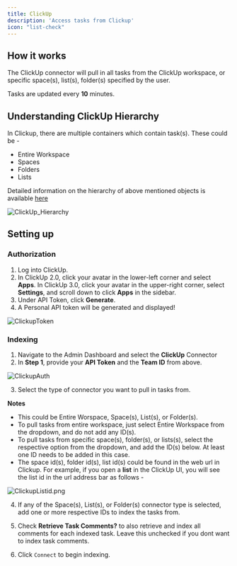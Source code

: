 ```yaml
---
title: ClickUp
description: 'Access tasks from Clickup'
icon: "list-check"
---
```


## How it works
The ClickUp connector will pull in all tasks from the ClickUp workspace, or specific space(s), list(s), folder(s) specified by the user.

Tasks are updated every **10** minutes.

## Understanding ClickUp Hierarchy
In Clickup, there are multiple containers which contain task(s). These could be -
* Entire Workspace
* Spaces
* Folders
* Lists

Detailed information on the hierarchy of above mentioned objects is available [here](https://help.clickup.com/hc/en-us/articles/13856392825367-Intro-to-the-Hierarchy)

![ClickUp_Hierarchy](/assets/images/connectors/clickup/ClickUp_Hierarchy.gif)

## Setting up
### Authorization

1. Log into ClickUp.
2. In ClickUp 2.0, click your avatar in the lower-left corner and select **Apps**.
In ClickUp 3.0, click your avatar in the upper-right corner, select **Settings**,
and scroll down to click **Apps** in the sidebar.
3. Under API Token, click **Generate**.
4. A Personal API token will be generated and displayed!

![ClickupToken](/assets/images/connectors/clickup/ClickupToken.png)


### Indexing
1. Navigate to the Admin Dashboard and select the **ClickUp** Connector
2. In **Step 1**, provide your **API Token** and the **Team ID** from above.

![ClickupAuth](/assets/images/connectors/clickup/ClickupAuth.png)

3. Select the type of connector you want to pull in tasks from.

**Notes**
* This could be Entire Worspace, Space(s), List(s), or Folder(s).
* To pull tasks from entire workspace, just select Entire Workspace from the dropdown, and do not add any ID(s).
* To pull tasks from specific space(s), folder(s), or lists(s), select the respective option from the dropdown, and add the ID(s) below. At least one ID needs to be added in this case.
* The space id(s), folder id(s), list id(s) could be found in the web url in Clickup.
For example, if you open a **list** in the ClickUp UI, you will see the list id in the url address bar as follows -

![ClickupListid.png](/assets/images/connectors/clickup/ClickupListid.png)

4. If any of the Space(s), List(s), or Folder(s) connector type is selected, add one or more respective IDs to index the tasks from.

5. Check **Retrieve Task Comments?** to also retrieve and index all comments for each indexed task. Leave this unchecked if you dont want to index task comments.

6. Click `Connect` to begin indexing.
